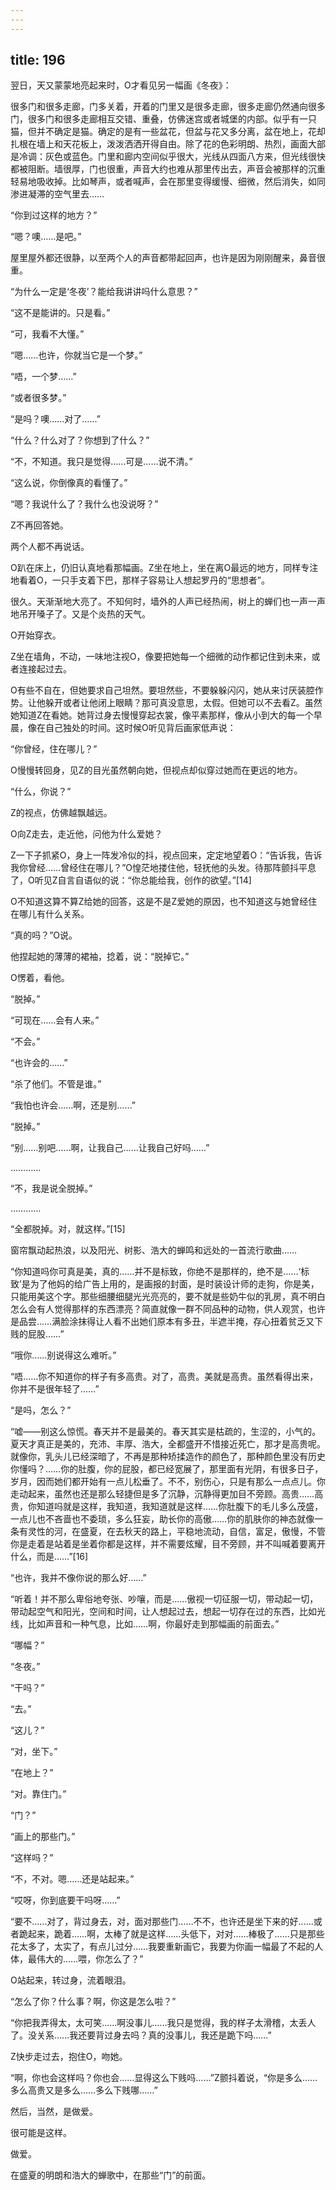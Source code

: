 ```yaml
---
---
---
```

title: 196
---



翌日，天又蒙蒙地亮起来时，O才看见另一幅画《冬夜》：

很多门和很多走廊，门多关着，开着的门里又是很多走廊，很多走廊仍然通向很多门，很多门和很多走廊相互交错、重叠，仿佛迷宫或者城堡的内部。似乎有一只猫，但并不确定是猫。确定的是有一些盆花，但盆与花又多分离，盆在地上，花却扎根在墙上和天花板上，泼泼洒洒开得自由。除了花的色彩明朗、热烈，画面大部是冷调：灰色或蓝色。门里和廊内空间似乎很大，光线从四面八方来，但光线很快都被阻断。墙很厚，门也很重，声音大约也难从那里传出去，声音会被那样的沉重轻易地吸收掉。比如琴声，或者喊声，会在那里变得缓慢、细微，然后消失，如同渗进凝滞的空气里去……

“你到过这样的地方？”

“嗯？噢……是吧。”

屋里屋外都还很静，以至两个人的声音都带起回声，也许是因为刚刚醒来，鼻音很重。

“为什么一定是‘冬夜’？能给我讲讲吗什么意思？”

“这不是能讲的。只是看。”

“可，我看不大懂。”

“嗯……也许，你就当它是一个梦。”

“唔，一个梦……”

“或者很多梦。”

“是吗？噢……对了……”

“什么？什么对了？你想到了什么？”

“不，不知道。我只是觉得……可是……说不清。”

“这么说，你倒像真的看懂了。”

“嗯？我说什么了？我什么也没说呀？”

Z不再回答她。

两个人都不再说话。

O趴在床上，仍旧认真地看那幅画。Z坐在地上，坐在离O最远的地方，同样专注地看着O，一只手支着下巴，那样子容易让人想起罗丹的“思想者”。

很久。天渐渐地大亮了。不知何时，墙外的人声已经热闹，树上的蝉们也一声一声地吊开嗓子了。又是个炎热的天气。

O开始穿衣。

Z坐在墙角，不动，一味地注视O，像要把她每一个细微的动作都记住到未来，或者连接起过去。

O有些不自在，但她要求自己坦然。要坦然些，不要躲躲闪闪，她从来讨厌装腔作势。让他躲开或者让他闭上眼睛？那可真没意思，太假。但她可以不去看Z。虽然她知道Z在看她。她背过身去慢慢穿起衣裳，像平素那样，像从小到大的每一个早晨，像在自己独处的时间。这时候O听见背后画家低声说：

“你曾经，住在哪儿？”

O慢慢转回身，见Z的目光虽然朝向她，但视点却似穿过她而在更远的地方。

“什么，你说？”

Z的视点，仿佛越飘越远。

O向Z走去，走近他，问他为什么爱她？

Z一下子抓紧O，身上一阵发冷似的抖，视点回来，定定地望着O：“告诉我，告诉我你曾经……曾经住在哪儿？”O惶茫地搂住他，轻抚他的头发。待那阵颤抖平息了，O听见Z自言自语似的说：“你总能给我，创作的欲望。”[14]

O不知道这算不算Z给她的回答，这是不是Z爱她的原因，也不知道这与她曾经住在哪儿有什么关系。

“真的吗？”O说。

他捏起她的薄薄的裙袖，捻着，说：“脱掉它。”

O愣着，看他。

“脱掉。”

“可现在……会有人来。”

“不会。”

“也许会的……”

“杀了他们。不管是谁。”

“我怕也许会……啊，还是别……”

“脱掉。”

“别……别吧……啊，让我自己……让我自己好吗……”

…………

“不，我是说全脱掉。”

…………

“全都脱掉。对，就这样。”[15]

窗帘飘动起热浪，以及阳光、树影、浩大的蝉鸣和远处的一首流行歌曲……

“你知道吗你可真是美，真的……并不是标致，你绝不是那样的，绝不是……‘标致’是为了他妈的给广告上用的，是画报的封面，是时装设计师的走狗，你是美，只能用美这个字。那些细腰细腿光光亮亮的，要不就是些奶牛似的乳房，真不明白怎么会有人觉得那样的东西漂亮？简直就像一群不同品种的动物，供人观赏，也许是品尝……满脸涂抹得让人看不出她们原本有多丑，半遮半掩，存心扭着贫乏又下贱的屁股……”

“哦你……别说得这么难听。”

“唔……你不知道你的样子有多高贵。对了，高贵。美就是高贵。虽然看得出来，你并不是很年轻了……”

“是吗，怎么？”

“嘘——别这么惊慌。春天并不是最美的。春天其实是枯疏的，生涩的，小气的。夏天才真正是美的，充沛、丰厚、浩大，全都盛开不惜接近死亡，那才是高贵呢。就像你，乳头儿已经深暗了，不再是那种矫揉造作的颜色了，那种颜色里没有历史你懂吗？……你的肚腹，你的屁股，都已经宽展了，那里面有光阴，有很多日子，岁月，因而她们都开始有一点儿松垂了。不不，别伤心，只是有那么一点点儿。你走动起来，虽然也还是那么轻捷但是多了沉静，沉静得更加目不旁顾。高贵……高贵，你知道吗就是这样，我知道，我知道就是这样……你肚腹下的毛儿多么茂盛，一点儿也不吝啬也不委琐，多么狂妄，助长你的高傲……你的肌肤你的神态就像一条有灵性的河，在盛夏，在去秋天的路上，平稳地流动，自信，富足，傲慢，不管你是走着是站着是坐着你都是这样，并不需要炫耀，目不旁顾，并不叫喊着要离开什么，而是……”[16]

“也许，我并不像你说的那么好……”

“听着！并不那么卑俗地夸张、吵嚷，而是……傲视一切征服一切，带动起一切，带动起空气和阳光，空间和时间，让人想起过去，想起一切存在过的东西，比如光线，比如声音和一种气息，比如……啊，你最好走到那幅画的前面去。”

“哪幅？”

“冬夜。”

“干吗？”

“去。”

“这儿？”

“对，坐下。”

“在地上？”

“对。靠住门。”

“门？”

“画上的那些门。”

“这样吗？”

“不，不对。嗯……还是站起来。”

“哎呀，你到底要干吗呀……”

“要不……对了，背过身去，对，面对那些门……不不，也许还是坐下来的好……或者跪起来，跪着……啊，太棒了就是这样……头低下，对对……棒极了……只是那些花太多了，太实了，有点儿过分……我要重新画它，我要为你画一幅最了不起的人体，最伟大的……喂，你怎么了？”

O站起来，转过身，流着眼泪。

“怎么了你？什么事？啊，你这是怎么啦？”

“你把我弄得太，太可笑……啊没事儿……我只是觉得，我的样子太滑稽，太丢人了。没关系……我还要背过身去吗？真的没事儿，我还是跪下吗……”

Z快步走过去，抱住O，吻她。

“啊，你也会这样吗？你也会……显得这么下贱吗……”Z颤抖着说，“你是多么……多么高贵又是多么……多么下贱哪……”

然后，当然，是做爱。

很可能是这样。

做爱。

在盛夏的明朗和浩大的蝉歌中，在那些“门”的前面。